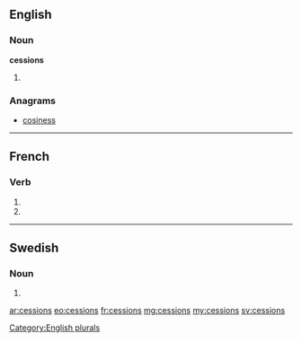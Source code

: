 ==English==

===Noun===
'''cessions'''

# {{plural of|[[cession]]}}

===Anagrams===
* [[cosiness#English|cosiness]]

[[Category:English plurals]]

----

==French==

===Verb===
{{fr-verb-form}}

# {{conjugation of|cesser||1|p|imperf|ind|lang=fr}}
# {{conjugation of|cesser||1|p|pres|sub|lang=fr}}

----

==Swedish==

===Noun===
{{infl|sv|noun form}}

# {{sv-noun-form-indef-gen|cession}}

[[ar:cessions]]
[[eo:cessions]]
[[fr:cessions]]
[[mg:cessions]]
[[my:cessions]]
[[sv:cessions]]